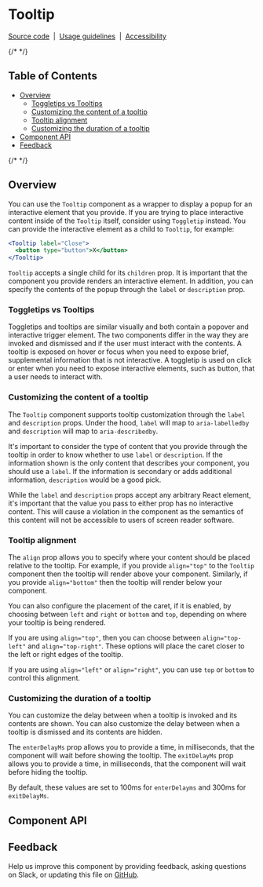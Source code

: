 
<Meta of={TooltipStories} />

# Tooltip

[Source code](https://github.com/carbon-design-system/carbon/tree/main/packages/react/src/components/Tooltip)
&nbsp;|&nbsp;
[Usage guidelines](https://www.carbondesignsystem.com/components/tooltip/usage)
&nbsp;|&nbsp;
[Accessibility](https://www.carbondesignsystem.com/components/tooltip/accessibility)

{/* <!-- START doctoc generated TOC please keep comment here to allow auto update --> <!-- DON'T EDIT THIS SECTION, INSTEAD RE-RUN doctoc TO UPDATE --> */}

## Table of Contents

- [Overview](#overview)
  - [Toggletips vs Tooltips](#toggletips-vs-tooltips)
  - [Customizing the content of a tooltip](#customizing-the-content-of-a-tooltip)
  - [Tooltip alignment](#tooltip-alignment)
  - [Customizing the duration of a tooltip](#customizing-the-duration-of-a-tooltip)
- [Component API](#component-api)
- [Feedback](#feedback)

{/* <!-- END doctoc generated TOC please keep comment here to allow auto update --> */}

## Overview

You can use the `Tooltip` component as a wrapper to display a popup for an
interactive element that you provide. If you are trying to place interactive
content inside of the `Tooltip` itself, consider using `Toggletip` instead. You
can provide the interactive element as a child to `Tooltip`, for example:

```jsx
<Tooltip label="Close">
  <button type="button">X</button>
</Tooltip>
```

`Tooltip` accepts a single child for its `children` prop. It is important that
the component you provide renders an interactive element. In addition, you can
specify the contents of the popup through the `label` or `description` prop.

<Canvas of={TooltipStories.Default} />

### Toggletips vs Tooltips

Toggletips and tooltips are similar visually and both contain a popover and
interactive trigger element. The two components differ in the way they are
invoked and dismissed and if the user must interact with the contents. A tooltip
is exposed on hover or focus when you need to expose brief, supplemental
information that is not interactive. A toggletip is used on click or enter when
you need to expose interactive elements, such as button, that a user needs to
interact with.

### Customizing the content of a tooltip

The `Tooltip` component supports tooltip customization through the `label` and
`description` props. Under the hood, `label` will map to `aria-labelledby` and
`description` will map to `aria-describedby`.

It's important to consider the type of content that you provide through the
tooltip in order to know whether to use `label` or `description`. If the
information shown is the only content that describes your component, you should
use a `label`. If the information is secondary or adds additional information,
`description` would be a good pick.

While the `label` and `description` props accept any arbitrary React element,
it's important that the value you pass to either prop has no interactive
content. This will cause a violation in the component as the semantics of this
content will not be accessible to users of screen reader software.

### Tooltip alignment

The `align` prop allows you to specify where your content should be placed
relative to the tooltip. For example, if you provide `align="top"` to the
`Tooltip` component then the tooltip will render above your component.
Similarly, if you provide `align="bottom"` then the tooltip will render below
your component.

<Canvas of={TooltipStories.Alignment} />

You can also configure the placement of the caret, if it is enabled, by choosing
between `left` and `right` or `bottom` and `top`, depending on where your
tooltip is being rendered.

If you are using `align="top"`, then you can choose between `align="top-left"`
and `align="top-right"`. These options will place the caret closer to the left
or right edges of the tooltip.

If you are using `align="left"` or `align="right"`, you can use `top` or
`bottom` to control this alignment.

### Customizing the duration of a tooltip

You can customize the delay between when a tooltip is invoked and its contents
are shown. You can also customize the delay between when a tooltip is dismissed
and its contents are hidden.

<Canvas of={TooltipStories.Duration} />

The `enterDelayMs` prop allows you to provide a time, in milliseconds, that the
component will wait before showing the tooltip. The `exitDelayMs` prop allows
you to provide a time, in milliseconds, that the component will wait before
hiding the tooltip.

By default, these values are set to 100ms for `enterDelayms` and 300ms for
`exitDelayMs`.

## Component API

<ArgTypes />

## Feedback

Help us improve this component by providing feedback, asking questions on Slack,
or updating this file on
[GitHub](https://github.com/carbon-design-system/carbon/edit/main/packages/react/src/components/Tooltip/Tooltip.mdx).
